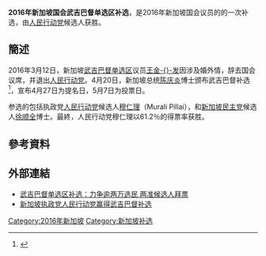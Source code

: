 {{multiple issues|
{{expand|time=2016-04-21T07:16:02+00:00}}
{{refimprove|time=2016-04-21T07:16:02+00:00}}
}}
'''2016年新加坡国会武吉巴督单选区补选'''，是2016年新加坡国会议员的的一次补选，由[[人民行动党|人民行动党]]候选人获胜。

==簡述==
2016年3月12日，新加坡[[武吉巴督单选区|武吉巴督单选区]]议员[[王金发_(新加坡)|王金-{}-发]]因涉及婚外情，辞去国会议席，并退出[[人民行动党|人民行动党]]。4月20日，新加坡总统[[陈庆炎|陈庆炎]]博士颁布武吉巴督补选<ref>{{Cite web |url=http://www.egazette.com.sg/gazetteViewDetail.aspx?ct=gg&subscriber=0 |title=选举令状 |accessdate=2016-04-21 |archive-date=2015-09-23 |archive-url=https://web.archive.org/web/20150923234230/http://www.egazette.com.sg/gazetteViewDetail.aspx?ct=gg&subscriber=0 |dead-url=no }}</ref>，宣布4月27日为提名日，5月7日为投票日。

参选的包括执政党[[人民行动党|人民行动党]]候选人[[穆仁理|穆仁理]]（Murali Pillai），和[[新加坡民主党|新加坡民主党]]候选人[[徐顺全|徐顺全]]博士。最終，人民行动党穆仁理以61.2％的得票率获胜。

==參考資料==
{{reflist}}

==外部連結==
* [http://www.channel8news.sg/news8/specialreports/bukitbatok/news/20160421-sg-bukit/2718636.html 武吉巴督单选区补选：力争逾两万选民 两准候选人拜票]{{Wayback|url=http://www.channel8news.sg/news8/specialreports/bukitbatok/news/20160421-sg-bukit/2718636.html |date=20160625014432 }}
* [http://sg.xinhuanet.com/2016-05/09/c_128969700.htm 新加坡执政党人民行动党赢得武吉巴督补选]{{Wayback|url=http://sg.xinhuanet.com/2016-05/09/c_128969700.htm |date=20160625050109 }}

{{新加坡小作品}}

{{新加坡選舉}}
[[Category:2016年新加坡|Category:2016年新加坡]]
[[Category:新加坡补选|Category:新加坡补选]]